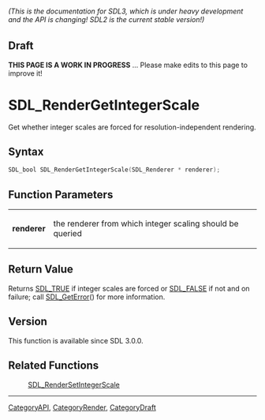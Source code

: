 ====== (This is the documentation for SDL3, which is under heavy development and the API is changing! SDL2 is the current stable version!) ======

== Draft ==

'''THIS PAGE IS A WORK IN PROGRESS''' ... Please make edits to this page to improve it!



<!-- #*^*^*^*^*See https://wiki.libsdl.org/SGFunctions for details on editing this page*^*^*^*^* -->
= SDL_RenderGetIntegerScale =

Get whether integer scales are forced for resolution-independent rendering.

== Syntax ==

<syntaxhighlight lang='c'>
SDL_bool SDL_RenderGetIntegerScale(SDL_Renderer * renderer);
</syntaxhighlight>

== Function Parameters ==

{|
|'''renderer'''
|the renderer from which integer scaling should be queried
|}

== Return Value ==

Returns [[SDL_TRUE]] if integer scales are forced or [[SDL_FALSE]] if not
and on failure; call [[SDL_GetError]]() for more information.

== Version ==

This function is available since SDL 3.0.0.

== Related Functions ==

:[[SDL_RenderSetIntegerScale]]

----
[[CategoryAPI]], [[CategoryRender]], [[CategoryDraft]]
<!-- #See the Style Guide for instructions on editing the footer. -->


